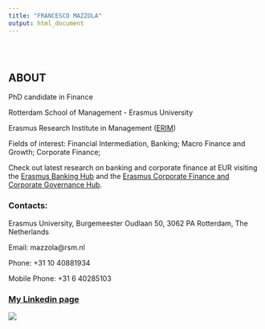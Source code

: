 ```yaml
---
title: "FRANCESCO MAZZOLA"
output: html_document
---
```


<style type="text/css">
.title {
  display: none;
}

#getting-started img {
  margin-right: 10px;
}

</style>

<div class="row" style="padding-top: 30px;">
<div class="col-sm-6">

# **ABOUT**

PhD candidate in Finance

Rotterdam School of Management - Erasmus University

Erasmus Research Institute in Management ([ERIM](https://www.erim.eur.nl/))

Fields of interest: Financial Intermediation, Banking; Macro Finance and Growth; Corporate Finance;

Check out latest research on banking and corporate finance at EUR visiting the [Erasmus Banking Hub](https://www.erim.eur.nl/banking/) and the [Erasmus Corporate Finance and Corporate Governance Hub](https://www.erim.eur.nl/ecfcg/).

### Contacts:
Erasmus University, Burgemeester Oudlaan 50, 3062 PA Rotterdam, The Netherlands 

Email: mazzola@rsm.nl 

Phone: +31 10 40881934 

Mobile Phone: +31 6 40285103 


</div>
<div class="col-sm-6">

### [My Linkedin page](https://www.linkedin.com/in/mazzola-francesco/)

<a href = "https://www.erim.eur.nl/people/francesco-mazzola/">
![](images/photo FM_0078.jpg)
</a>
</div>
